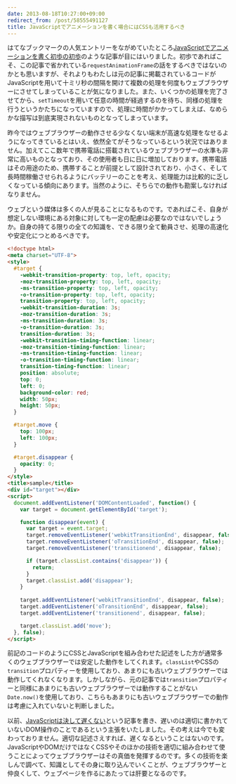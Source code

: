 ```yaml
---
date: 2013-08-18T10:27:00+09:00
redirect_from: /post/58555491127
title: JavaScriptでアニメーションを書く場合にはCSSも活用するべき
---
```


はてなブックマークの人気エントリーをながめていたところ[JavaScriptでアニメーションを書く初歩の初歩](http://nmi.jp/archives/510)のような記事が目にはいりました。初歩であればこそ、この記事で省かれている`requestAnimationFrame`の話をするべきではないのかとも思いますが、それよりもわたしは元の記事に掲載されているコードがJavaScriptを用いて十ミリ秒の間隔を開けて複数の処理を何度もウェブブラウザーにさせてしまっていることが気になりました。また、いくつかの処理を完了させてから、`setTimeout`を用いて任意の時間が経過するのを待ち、同様の処理を行うというかたちになっていますので、処理に時間がかかってしまえば、なめらかな描写は到底実現されないものとなってしまっています。

昨今ではウェブブラウザーの動作させる少なくない端末が高速な処理をなせるようになってきているとはいえ、依然全てがそうなっているという状況ではありません。加えてここ数年で携帯電話に搭載されているウェブブラウザーの水準も非常に高いものとなっており、その使用者も日に日に増加しております。携帯電話はその用途のため、携帯することが前提として設計されており、小さく、そして長時間稼働させられるようにバッテリーのことを考え、処理能力は比較的に乏しくなっている傾向にあります。当然のように、そちらでの動作も勘案しなければなりません。

ウェブという媒体は多くの人が見ることになるものです。であればこそ、自身が想定しない環境にある対象に対しても一定の配慮は必要なのではないでしょうか。自身の持てる限りの全ての知識を、できる限り全て動員させ、処理の高速化や安定化につとめるべきです。

```html
<!doctype html>
<meta charset="UTF-8">
<style>
  #target {
    -webkit-transition-property: top, left, opacity;
    -moz-transition-property: top, left, opacity;
    -ms-transition-property: top, left, opacity;
    -o-transition-property: top, left, opacity;
    transition-property: top, left, opacity;
    -webkit-transition-duration: 3s;
    -moz-transition-duration: 3s;
    -ms-transition-duration: 3s;
    -o-transition-duration: 3s;
    transition-duration: 3s;
    -webkit-transition-timing-function: linear;
    -moz-transition-timing-function: linear;
    -ms-transition-timing-function: linear;
    -o-transition-timing-function: linear;
    transition-timing-function: linear;
    position: absolute;
    top: 0;
    left: 0;
    background-color: red;
    width: 50px;
    height: 50px;
  }

  #target.move {
    top: 100px;
    left: 100px;
  }

  #target.disappear {
    opacity: 0;
  }
</style>
<title>sample</title>
<div id="target"></div>
<script>
  document.addEventListener('DOMContentLoaded', function() {
    var target = document.getElementById('target');

    function disappear(event) {
      var target = event.target;
      target.removeEventListener('webkitTransitionEnd', disappear, false);
      target.removeEventListener('oTransitionEnd', disappear, false);
      target.removeEventListener('transitionend', disappear, false);

      if (target.classList.contains('disappear')) {
        return;
      }
      target.classList.add('disappear');
    }
    
    target.addEventListener('webkitTransitionEnd', disappear, false);
    target.addEventListener('oTransitionEnd', disappear, false);
    target.addEventListener('transitionend', disappear, false);

    target.classList.add('move');
  }, false);
</script>
```

前記のコードのようにCSSとJavaScriptを組み合わせた記述をした方が通常多くのウェブブラウザーでは安定した動作をしてくれます。`classList`やCSSの`transition`プロパティーを使用しており、あまりにも古いウェブブラウザーでは動作してくれなくなります。しかしながら、元の記事では`transition`プロパティーと同様にあまりにも古いウェブブラウザーでは動作することがない`Date.now()`を使用しており、こちらもあまりにも古いウェブブラウザーでの動作は考慮に入れていないと判断しました。

以前、[JavaScriptは決して遅くない](/2013/08/06/javascript-is-not-slow/)という記事を書き、遅いのは適切に書かれていないDOM操作のことであるという主張をいたしました。その考えは今でも変わっておりません。適切な記述さえすれば、遅くなるということはないのです。JavaScriptやDOMだけではなくCSSやそのほかの技術を適切に組み合わせて使うことによってウェブブラウザーはその真価を発揮するのです。多くの技術を楽しんで調べて、知識としてその身に取り込んでいくことが、ウェブブラウザーと仲良くして、ウェブページを作るにあたっては肝要となるのです。
